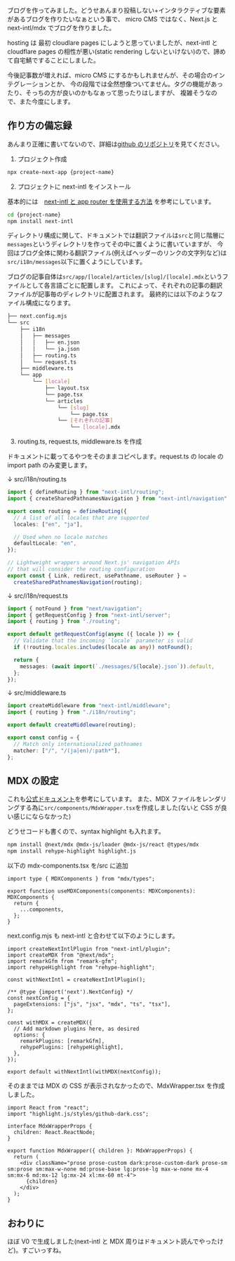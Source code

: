 ブログを作ってみました。どうせあんまり投稿しない+インタラクティブな要素があるブログを作りたいなぁという事で、
micro CMS ではなく、Next.js と next-intl/mdx でブログを作りました。

hosting は 最初 cloudlare pages にしようと思っていましたが、next-intl と cloudflare pages の相性が悪い(static rendering しないといけない)ので、諦めて自宅鯖ですることにしました。

今後記事数が増えれば、micro CMS にするかもしれませんが、その場合のインテグレーションとか、
今の段階では全然想像ついてません。タグの機能があったり、そっちの方が良いのかもなぁって思ったりはしますが、
複雑そうなので、また今度にします。

## 作り方の備忘録

あんまり正確に書いてないので、詳細は[github のリポジトリ](https://github.com/Tatmius/tatmius.net-blog)を見てください。

1. プロジェクト作成

```bash
npx create-next-app {project-name}
```

2. プロジェクトに next-intl をインストール

基本的には　[next-intl と app router を使用する方法](https://next-intl-docs.vercel.app/docs/getting-started/app-router/with-i18n-routing) を参考にしています。

```bash
cd {project-name}
npm install next-intl
```

ディレクトリ構成に関して、ドキュメントでは翻訳ファイルは`src`と同じ階層に`messages`というディレクトリを作ってその中に置くように書いていますが、
今回はブログ全体に関わる翻訳ファイル(例えばヘッダーのリンクの文字列など)は`src/i18n/messages`以下に置くようにしています。

ブログの記事自体は`src/app/[locale]/articles/[slug]/[locale].mdx`というファイルとして各言語ごとに配置します。
これによって、それぞれの記事の翻訳ファイルが記事毎のディレクトリに配置されます。
最終的には以下のようなファイル構成になります。

```bash
├── next.config.mjs
└── src
    ├── i18n
    │   ├── messages
    │   │   ├── en.json
    │   │   └── ja.json
    │   ├── routing.ts
    │   └── request.ts
    ├── middleware.ts
    └── app
        └── [locale]
            ├── layout.tsx
            └── page.tsx
            └── articles
                └── [slug]
                    └── page.tsx
                └── [それぞれの記事]
                    └── [locale].mdx
```

3. routing.ts, request.ts, middleware.ts を作成

ドキュメントに載ってるやつをそのままコピペします。request.ts の locale の import path のみ変更します。

↓ src/i18n/routing.ts

```ts src/i18n/routing.ts
import { defineRouting } from "next-intl/routing";
import { createSharedPathnamesNavigation } from "next-intl/navigation";

export const routing = defineRouting({
  // A list of all locales that are supported
  locales: ["en", "ja"],

  // Used when no locale matches
  defaultLocale: "en",
});

// Lightweight wrappers around Next.js' navigation APIs
// that will consider the routing configuration
export const { Link, redirect, usePathname, useRouter } =
  createSharedPathnamesNavigation(routing);
```

↓ src/i18n/request.ts

```ts src/i18n/request.ts
import { notFound } from "next/navigation";
import { getRequestConfig } from "next-intl/server";
import { routing } from "./routing";

export default getRequestConfig(async ({ locale }) => {
  // Validate that the incoming `locale` parameter is valid
  if (!routing.locales.includes(locale as any)) notFound();

  return {
    messages: (await import(`./messages/${locale}.json`)).default,
  };
});
```

↓ src/middleware.ts

```ts src/middleware.ts
import createMiddleware from "next-intl/middleware";
import { routing } from "./i18n/routing";

export default createMiddleware(routing);

export const config = {
  // Match only internationalized pathnames
  matcher: ["/", "/(ja|en)/:path*"],
};
```

## MDX の設定

これも[公式ドキュメント](https://next-intl-docs.vercel.app/docs/environments/mdx)を参考にしています。
また、MDX ファイルをレンダリングする為に`src/components/MdxWrapper.tsx`を作成しました(ないと CSS が良い感じにならなかった)

どうせコードも書くので、syntax highlight も入れます。

```bash
npm install @next/mdx @mdx-js/loader @mdx-js/react @types/mdx
npm install rehype-highlight highlight.js
```

以下の mdx-components.tsx を/src に追加

```tsx src/mdx-components.tsx
import type { MDXComponents } from "mdx/types";

export function useMDXComponents(components: MDXComponents): MDXComponents {
  return {
    ...components,
  };
}
```

next.config.mjs も next-intl と合わせて以下のようにします。

```tsx next.config.mjs
import createNextIntlPlugin from "next-intl/plugin";
import createMDX from "@next/mdx";
import remarkGfm from "remark-gfm";
import rehypeHighlight from "rehype-highlight";

const withNextIntl = createNextIntlPlugin();

/** @type {import('next').NextConfig} */
const nextConfig = {
  pageExtensions: ["js", "jsx", "mdx", "ts", "tsx"],
};

const withMDX = createMDX({
  // Add markdown plugins here, as desired
  options: {
    remarkPlugins: [remarkGfm],
    rehypePlugins: [rehypeHighlight],
  },
});

export default withNextIntl(withMDX(nextConfig));
```

そのままでは MDX の CSS が表示されなかったので、MdxWrapper.tsx を作成しました。

```tsx src/components/MdxWrapper.tsx
import React from "react";
import "highlight.js/styles/github-dark.css";

interface MdxWrapperProps {
  children: React.ReactNode;
}

export function MdxWrapper({ children }: MdxWrapperProps) {
  return (
    <div className="prose prose-custom dark:prose-custom-dark prose-sm sm:prose sm:max-w-none md:prose-base lg:prose-lg max-w-none mx-4 sm:mx-6 md:mx-12 lg:mx-24 xl:mx-60 mt-4">
      {children}
    </div>
  );
}
```

## おわりに

ほぼ V0 で生成しました(next-intl と MDX 周りはドキュメント読んでやったけど)。すごいっすね。
